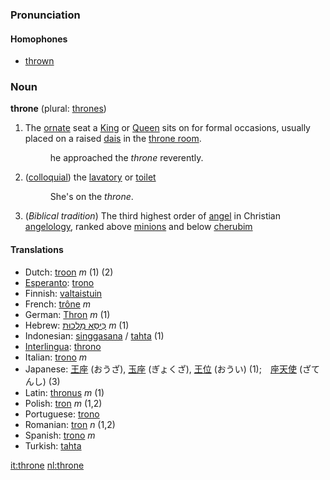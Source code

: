 ===Pronunciation===
====Homophones====
*[[thrown]]

===Noun===
'''throne''' (plural: [[thrones]])

#The [[ornate]] seat a [[King]] or [[Queen]] sits on for formal occasions, usually placed on a raised [[dais]] in the [[throne room]].
#:he approached the ''throne'' reverently.
#([[colloquial]]) the [[lavatory]] or [[toilet]]
#:She's on the ''throne''.
#(''Biblical tradition'') The third highest order of [[angel]] in Christian [[angelology]], ranked above [[minion]]s and below [[cherub]]im

====Translations====
*Dutch: [[troon]] ''m'' (1) (2)
*[[Esperanto]]: [[trono]]
*Finnish: [[valtaistuin]]
*French: [[trône]] ''m''
*German: [[Thron]] ''m'' (1)
*Hebrew: [[כיסא מלכות|כִּיסֵּא מַלְכוּת]] ''m'' (1)
*Indonesian: [[singgasana]] / [[tahta]] (1)
*[[Interlingua]]: [[throno]]
*Italian: [[trono]] ''m''
*Japanese: [[王座]] (おうざ), [[玉座]] (ぎょくざ), [[王位]] (おうい) (1);　[[座天使]] (ざてんし) (3)
*Latin: [[thronus]] ''m'' (1)
*Polish: [[tron]] ''m'' (1,2)
*Portuguese: [[trono]]
*Romanian: [[tron]] ''n'' (1,2)
*Spanish: [[trono]] ''m''
*Turkish: [[tahta]]

[[it:throne]]
[[nl:throne]]